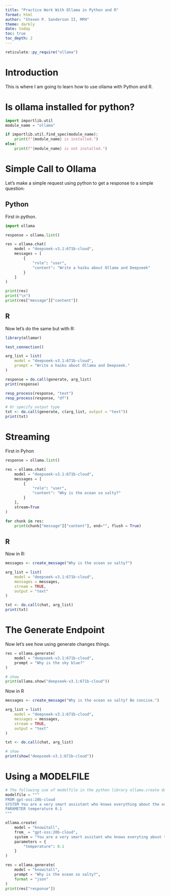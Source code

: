 ```yaml
---
title: "Practice Work With Ollama in Python and R"
format: html
author: "Steven P. Sanderson II, MPH"
theme: darkly
date: today
toc: true
toc_depth: 2
---
```


```r
reticulate::py_require("ollama")
```
# Introduction

This is where I am going to learn how to use ollama with Python and R.

# Is ollama installed for python?
```python
import importlib.util
module_name = "ollama"

if importlib.util.find_spec(module_name):
    print(f"{module_name} is installed.")
else:
    print(f"{module_name} is not installed.")
```

# Simple Call to Ollama

Let's make a simple request using python to get a response to a simple question:

## Python

First in python.

```python
import ollama

response = ollama.list()

res = ollama.chat(
    model = "deepseek-v3.1:671b-cloud",
    messages = [
        {
            "role": "user",
            "content": "Write a haiku about Ollama and Deepseek"
        }
    ]
)

print(res)
print("\n")
print(res["message"]["content"])
```

## R

Now let's do the same but with R:

```r
library(ollamar)

test_connection()

arg_list = list(
    model = "deepseek-v3.1:671b-cloud",
    prompt = "Write a haiku about Ollama and Deepseek."
)

response = do.call(generate, arg_list)
print(response)

resp_process(response, "text")
resp_process(response, "df")

# Or specify output type
txt <- do.call(generate, c(arg_list, output = "text"))
print(txt)
```

# Streaming

First in Pyhon

```python
response = ollama.list()

res = ollama.chat(
    model = "deepseek-v3.1:671b-cloud",
    messages = [
        {
            "role": "user",
            "content": "Why is the ocean so salty?"
        }
    ],
    stream=True
)

for chunk in res:
    print(chunk["message"]["content"], end="", flush = True)
```

## R

Now in R:

```r
messages <- create_message("Why is the ocean so salty?")

arg_list = list(
    model = "deepseek-v3.1:671b-cloud",
    messages = messages,
    stream = TRUE,
    output = "text"
)

txt <- do.call(chat, arg_list)
print(txt)
```

# The Generate Endpoint

Now let's see how using generate changes things.

```python
res = ollama.generate(
    model = "deepseek-v3.1:671b-cloud",
    prompt = "Why is the sky blue?"
)

# show
print(ollama.show("deepseek-v3.1:671b-cloud"))
```

Now in R

```r
messages <- create_message("Why is the ocean so salty? Be concise.")

arg_list = list(
    model = "deepseek-v3.1:671b-cloud",
    messages = messages,
    stream = TRUE,
    output = "text"
)

txt <- do.call(chat, arg_list)

# show
print(show("deepseek-v3.1:671b-cloud"))
```

# Using a MODELFILE

```python
# The following use of modelfile in the python library ollama.create does not work.
modelfile = """
FROM gpt-oss:20b-cloud
SYSTEM You are a very smart assistant who knows everything about the oceans. You are very sussinct and informative.
PARAMETER temperature 0.1
"""

ollama.create(
    model = "knowitall",
    from_ = "gpt-oss:20b-cloud",
    system = "You are a very smart assitant who knows everyting about the oceans. You are very sussinct and informative.",
    parameters = {
        "temperature": 0.1
    }
)

res = ollama.generate(
    model = "knowitall",
    prompt = "Why is the ocean so salty?",
    format = "json"
)
print(res["response"])
```